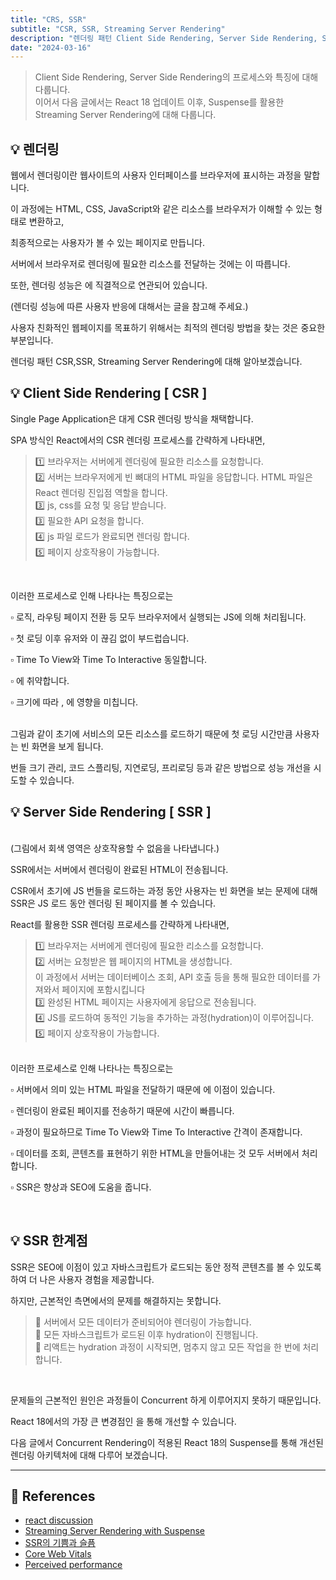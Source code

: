 ```yaml
---
title: "CRS, SSR"
subtitle: "CSR, SSR, Streaming Server Rendering"
description: "렌더링 패턴 Client Side Rendering, Server Side Rendering, Streaming Server Render에 대해 다룬 글입니다."
date: "2024-03-16"
---
```


> Client Side Rendering, Server Side Rendering의 프로세스와 특징에 대해 다룹니다. <br/>
> 이어서 다음 글에서는 React 18 업데이트 이후, Suspense를 활용한 Streaming Server Rendering에 대해 다룹니다.

## 💡 렌더링

웹에서 렌더링이란 웹사이트의 사용자 인터페이스를 브라우저에 표시하는 과정을 말합니다.

이 과정에는 HTML, CSS, JavaScript와 같은 리소스를 브라우저가 이해할 수 있는 형태로 변환하고,

최종적으로는 사용자가 볼 수 있는 페이지로 만듭니다.

서버에서 브라우저로 렌더링에 필요한 리소스를 전달하는 것에는 <Highlight text="비용"/>이 따릅니다.

또한, 렌더링 성능은 <Highlight text="사용자 경험"/>에 직결적으로 연관되어 있습니다.

(렌더링 성능에 따른 사용자 반응에 대해서는 <Link link="https://support.google.com/webmasters/answer/9205520?hl=ko" replace="Google Core Web Vital" /> 글을 참고해 주세요.)

사용자 친화적인 웹페이지를 목표하기 위해서는 최적의 렌더링 방법을 찾는 것은 중요한 부분입니다.

렌더링 패턴 CSR,SSR, Streaming Server Rendering에 대해 알아보겠습니다.

## 💡 Client Side Rendering [ CSR ]

Single Page Application은 대게 CSR 렌더링 방식을 채택합니다.

SPA 방식인 React에서의 CSR 렌더링 프로세스를 간략하게 나타내면,

<CustomImage
  src="https://github.com/jeongdopark/xeraph-blog/assets/72500346/2b366cd6-ed7f-466a-91cb-0629720f9c57"
  width={600}
  height={400}
/>

> 1️⃣ 브라우저는 서버에게 렌더링에 필요한 리소스를 요청합니다. <br/>
> 2️⃣ 서버는 브라우저에게 빈 뼈대의 HTML 파일을 응답합니다. HTML 파일은 React 렌더링 진입점 역할을 합니다.<br/>
> 3️⃣ js, css를 요청 및 응답 받습니다.<br/>
> 3️⃣ 필요한 API 요청을 합니다.<br/>
> 4️⃣ js 파일 로드가 완료되면 렌더링 합니다.<br/>
> 5️⃣ 페이지 상호작용이 가능합니다.<br/>

<br />

이러한 프로세스로 인해 나타나는 특징으로는

▫️ 로직, 라우팅 페이지 전환 등 모두 브라우저에서 실행되는 JS에 의해 처리됩니다.

▫️ 첫 로딩 이후 유저와 <Highlight text="상호작용" />이 끊김 없이 부드럽습니다.

▫️ Time To View와 Time To Interactive 동일합니다.

▫️ <Highlight text="SEO" />에 취약합니다.

▫️ <Highlight text="JS 번들" /> 크기에 따라 <Highlight text="FCP"/>, <Highlight text="TTI" />에 영향을 미칩니다.

<CustomImage
  src="https://github.com/jeongdopark/H-Logger/assets/72500346/1738b20f-975f-4c5a-b829-226f09539169"
  width={600}
  height={400}
/>

<br />
그림과 같이 초기에 서비스의 모든 리소스를 로드하기 때문에 첫 로딩 시간만큼 사용자는 빈 화면을 보게 됩니다.

번들 크기 관리, 코드 스플리팅, 지연로딩, 프리로딩 등과 같은 방법으로 성능 개선을 시도할 수 있습니다.

## 💡 Server Side Rendering [ SSR ]

<CustomImage
  src="https://github.com/jeongdopark/H-Logger/assets/72500346/ec3ca8c5-5ab6-40e2-a1d0-f8512de384a7"
  width={600}
  height={400}
/>
<br />
(그림에서 회색 영역은 상호작용할 수 없음을 나타냅니다.)

SSR에서는 서버에서 렌더링이 완료된 HTML이 전송됩니다.

CSR에서 초기에 JS 번들을 로드하는 과정 동안 사용자는 빈 화면을 보는 문제에 대해 SSR은 JS 로드 동안 렌더링 된 페이지를 볼 수 있습니다.

React를 활용한 SSR 렌더링 프로세스를 간략하게 나타내면,

<CustomImage
  src="https://github.com/jeongdopark/xeraph-blog/assets/72500346/aa068d4b-7fc4-4a01-b32a-77a9f3c1fce6"
  width={600}
  height={400}
/>

> 1️⃣ 브라우저는 서버에게 렌더링에 필요한 리소스를 요청합니다. <br/>
> 2️⃣ 서버는 요청받은 웹 페이지의 HTML을 생성합니다. <br/>
> 이 과정에서 서버는 데이터베이스 조회, API 호출 등을 통해 필요한 데이터를 가져와서 페이지에 포함시킵니다<br/>
> 3️⃣ 완성된 HTML 페이지는 사용자에게 응답으로 전송됩니다.<br/>
> 4️⃣ JS를 로드하여 동적인 기능을 추가하는 과정(hydration)이 이루어집니다.<br/>
> 5️⃣ 페이지 상호작용이 가능합니다.<br/>

<br />
이러한 프로세스로 인해 나타나는 특징으로는

▫️ 서버에서 의미 있는 HTML 파일을 전달하기 때문에 <Highlight text="SEO" />에 이점이 있습니다.

▫️ 렌더링이 완료된 페이지를 전송하기 때문에 <Highlight text="FCP" /> 시간이 빠릅니다.

▫️ <Highlight text="hydration" /> 과정이 필요하므로 Time To View와 Time To Interactive 간격이 존재합니다.

▫️ 데이터를 조회, 콘텐츠를 표현하기 위한 HTML을 만들어내는 것 모두 서버에서 처리합니다. <br/>

▫️ SSR은 <Link link="https://developer.mozilla.org/en-US/docs/Learn/Performance/Perceived_performance" replace="유저가 인식하는 성능" /> 향상과 SEO에 도움을 줍니다.

<br />

## 💡 SSR 한계점

SSR은 SEO에 이점이 있고 자바스크립트가 로드되는 동안 정적 콘텐츠를 볼 수 있도록 하여 더 나은 사용자 경험을 제공합니다.

하지만, 근본적인 측면에서의 문제를 해결하지는 못합니다.

> 🚨 서버에서 모든 데이터가 준비되어야 렌더링이 가능합니다. <br/>
> 🚨 모든 자바스크립트가 로드된 이후 hydration이 진행됩니다. <br/>
> 🚨 리액트는 hydration 과정이 시작되면, 멈추지 않고 모든 작업을 한 번에 처리합니다. <br/>

<br />

문제들의 근본적인 원인은 과정들이 Concurrent 하게 이루어지지 못하기 때문입니다.

React 18에서의 가장 큰 변경점인 <Highlight text="Concurrent Rendering"/>을 통해 개선할 수 있습니다.

다음 글에서 Concurrent Rendering이 적용된 React 18의 Suspense를 통해 개선된 렌더링 아키텍처에 대해 다루어 보겠습니다.

---

## 🔦 References

- [react discussion](https://github.com/reactwg/react-18/discussions/37)
- [ Streaming Server Rendering with Suspense](https://www.youtube.com/watch?v=Q98l5o1y3aos)
- [SSR의 기쁨과 슬픔](https://www.inflearn.com/conf/infcon-2023/session-detail?id=748)
- [Core Web Vitals](https://support.google.com/webmasters/answer/9205520?hl=ko)
- [Perceived performance](https://developer.mozilla.org/en-US/docs/Learn/Performance/Perceived_performance)
